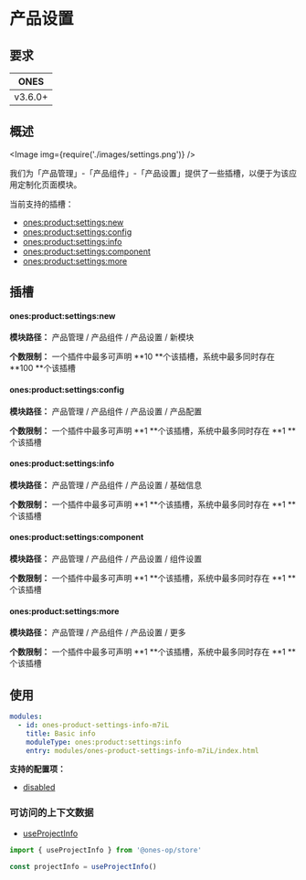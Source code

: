 
# 产品设置

## 要求

| **ONES** |
| :------: |
| v3.6.0+  |

## 概述

<Image img={require('./images/settings.png')} />

我们为「产品管理」-「产品组件」-「产品设置」提供了一些插槽，以便于为该应用定制化页面模块。

当前支持的插槽：

- [ones:product:settings:new](#onesproductsettingsnew)
- [ones:product:settings:config](#onesproductsettingsconfig)
- [ones:product:settings:info](#onesproductsettingsinfo)
- [ones:product:settings:component](#onesproductsettingscomponent)
- [ones:product:settings:more](#onesproductsettingsmore)

## 插槽

#### ones:product:settings:new

**模块路径：** 产品管理 / 产品组件 / 产品设置 / 新模块

**个数限制：** 一个插件中最多可声明 **10 **个该插槽，系统中最多同时存在 **100 **个该插槽

#### ones:product:settings:config

**模块路径：** 产品管理 / 产品组件 / 产品设置 / 产品配置

**个数限制：** 一个插件中最多可声明 **1 **个该插槽，系统中最多同时存在 **1 **个该插槽

#### ones:product:settings:info

**模块路径：** 产品管理 / 产品组件 / 产品设置 / 基础信息

**个数限制：** 一个插件中最多可声明 **1 **个该插槽，系统中最多同时存在 **1 **个该插槽

#### ones:product:settings:component

**模块路径：** 产品管理 / 产品组件 / 产品设置 / 组件设置

**个数限制：** 一个插件中最多可声明 **1 **个该插槽，系统中最多同时存在 **1 **个该插槽

#### ones:product:settings:more

**模块路径：** 产品管理 / 产品组件 / 产品设置 / 更多

**个数限制：** 一个插件中最多可声明 **1 **个该插槽，系统中最多同时存在 **1 **个该插槽

## 使用

```yaml
modules:
  - id: ones-product-settings-info-m7iL
    title: Basic info
    moduleType: ones:product:settings:info
    entry: modules/ones-product-settings-info-m7iL/index.html
```

**支持的配置项：**

- [disabled](../../../../../../reference/config/plugin.yaml#disabled)

### 可访问的上下文数据

- [useProjectInfo](../../../../../../reference/packages/store/store.md#useProjectInfo)

```ts
import { useProjectInfo } from '@ones-op/store'

const projectInfo = useProjectInfo()
```
